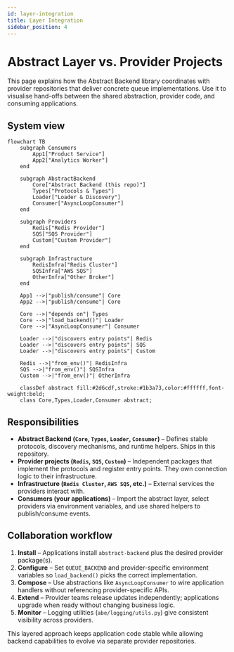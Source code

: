 ```yaml
---
id: layer-integration
title: Layer Integration
sidebar_position: 4
---
```


# Abstract Layer vs. Provider Projects

This page explains how the Abstract Backend library coordinates with provider repositories that deliver concrete queue implementations. Use it to visualise hand-offs between the shared abstraction, provider code, and consuming applications.

## System view

```mermaid
flowchart TB
    subgraph Consumers
        App1["Product Service"]
        App2["Analytics Worker"]
    end

    subgraph AbstractBackend
        Core["Abstract Backend (this repo)"]
        Types["Protocols & Types"]
        Loader["Loader & Discovery"]
        Consumer["AsyncLoopConsumer"]
    end

    subgraph Providers
        Redis["Redis Provider"]
        SQS["SQS Provider"]
        Custom["Custom Provider"]
    end

    subgraph Infrastructure
        RedisInfra["Redis Cluster"]
        SQSInfra["AWS SQS"]
        OtherInfra["Other Broker"]
    end

    App1 -->|"publish/consume"| Core
    App2 -->|"publish/consume"| Core

    Core -->|"depends on"| Types
    Core -->|"load_backend()"| Loader
    Core -->|"AsyncLoopConsumer"| Consumer

    Loader -->|"discovers entry points"| Redis
    Loader -->|"discovers entry points"| SQS
    Loader -->|"discovers entry points"| Custom

    Redis -->|"from_env()"| RedisInfra
    SQS -->|"from_env()"| SQSInfra
    Custom -->|"from_env()"| OtherInfra

    classDef abstract fill:#2d6cdf,stroke:#1b3a73,color:#ffffff,font-weight:bold;
    class Core,Types,Loader,Consumer abstract;
```

## Responsibilities

- **Abstract Backend (`Core`, `Types`, `Loader`, `Consumer`)** – Defines stable protocols, discovery mechanisms, and runtime helpers. Ships in this repository.
- **Provider projects (`Redis`, `SQS`, `Custom`)** – Independent packages that implement the protocols and register entry points. They own connection logic to their infrastructure.
- **Infrastructure (`Redis Cluster`, `AWS SQS`, etc.)** – External services the providers interact with.
- **Consumers (your applications)** – Import the abstract layer, select providers via environment variables, and use shared helpers to publish/consume events.

## Collaboration workflow

1. **Install** – Applications install `abstract-backend` plus the desired provider package(s).
2. **Configure** – Set `QUEUE_BACKEND` and provider-specific environment variables so `load_backend()` picks the correct implementation.
3. **Compose** – Use abstractions like `AsyncLoopConsumer` to wire application handlers without referencing provider-specific APIs.
4. **Extend** – Provider teams release updates independently; applications upgrade when ready without changing business logic.
5. **Monitor** – Logging utilities (`abe/logging/utils.py`) give consistent visibility across providers.

This layered approach keeps application code stable while allowing backend capabilities to evolve via separate provider repositories.
